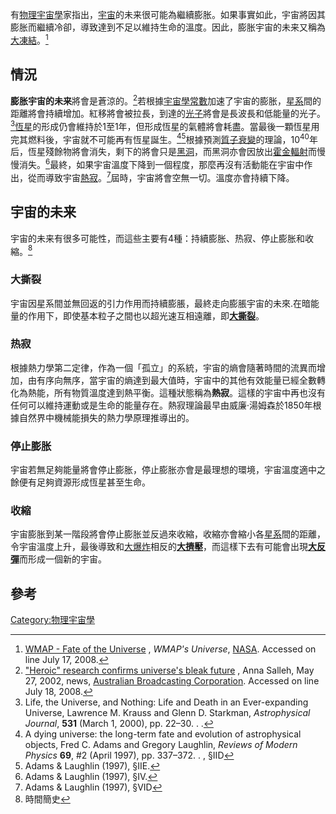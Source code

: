 {{Physical cosmology}}
有[[物理宇宙學|物理宇宙學]]家指出，[[宇宙|宇宙]]的未来很可能為繼續膨胀。如果事實如此，宇宙將因其膨胀而繼續冷卻，導致達到不足以維持生命的溫度。因此，膨胀宇宙的未来又稱為[[大凍結|大凍結]]。<ref>[http://map.gsfc.nasa.gov/universe/uni_fate.html WMAP - Fate of the Universe] {{Wayback|url=http://map.gsfc.nasa.gov/universe/uni_fate.html |date=20191015052245 }}, ''WMAP's Universe'', [[NASA|NASA]]. Accessed on line July 17, 2008.</ref>

==情況==
'''膨胀宇宙的未来'''將會是蒼涼的。<ref>[http://www.abc.net.au/science/news/stories/s563613.htm "Heroic" research confirms universe's bleak future] {{Wayback|url=http://www.abc.net.au/science/news/stories/s563613.htm |date=20210323212959 }}, Anna Salleh, May 27, 2002, news, [[Australian_Broadcasting_Corporation|Australian Broadcasting Corporation]]. Accessed on line July 18, 2008.</ref>若根據[[宇宙學常數|宇宙學常數]]加速了宇宙的膨胀，[[星系|星系]]間的距離將會持續增加。紅移將會被拉長，到達的[[光子|光子]]將會是長波長和低能量的光子。<ref name=lun>Life, the Universe, and Nothing: Life and Death in an Ever-expanding Universe, Lawrence M. Krauss and Glenn D. Starkman, ''Astrophysical Journal'', '''531''' (March 1, 2000), pp. 22–30.  {{doi|10.1086/308434}}.  {{bibcode|2000ApJ...531...22K}}.</ref>[[恆星|恆星]]的形成仍會維持於1{{e|12}}至1{{e|14}}年，但形成恆星的氣體將會耗盡。當最後一顆恆星用完其燃料後，宇宙就不可能再有恆星誕生。<ref name=dying>A dying universe: the long-term fate and evolution of astrophysical objects, Fred C. Adams and Gregory Laughlin, ''Reviews of Modern Physics'' '''69''', #2 (April 1997), pp. 337–372.  {{bibcode|1997RvMP...69..337A}}.  {{doi|10.1103/RevModPhys.69.337}} {{arxiv|astro-ph/9701131}}, §IID</ref><ref name=dying-IIE>Adams & Laughlin (1997), §IIE.</ref>根據預測[[質子衰變|質子衰變]]的理論，10<sup>40</sup>年后，恆星殘餘物將會消失，剩下的將會只是[[黑洞|黑洞]]，而黑洞亦會因放出[[霍金輻射|霍金輻射]]而慢慢消失。<ref name=dying-IV>Adams & Laughlin (1997), §IV.</ref>最終，如果宇宙溫度下降到一個程度，那麼再沒有活動能在宇宙中作出，從而導致宇宙[[熱寂|熱寂]]。<ref name=dying-VID>Adams & Laughlin (1997), §VID</ref>屆時，宇宙將會空無一切。溫度亦會持續下降。

==宇宙的未来==
{{main|宇宙的终极命运}}
宇宙的未来有很多可能性，而這些主要有4種：持續膨胀、热寂、停止膨胀和收縮。<ref>時間簡史</ref>

===大撕裂===
宇宙因星系間並無回返的引力作用而持續膨脹，最終走向膨脹宇宙的未來.在暗能量的作用下，即使基本粒子之間也以超光速互相遠離，即'''[[大撕裂|大撕裂]]'''。

===热寂===
根據熱力學第二定律，作為一個「孤立」的系統，宇宙的熵會隨著時間的流異而增加，由有序向無序，當宇宙的熵達到最大值時，宇宙中的其他有效能量已經全數轉化為熱能，所有物質溫度達到熱平衡。這種狀態稱為'''熱寂'''。這樣的宇宙中再也沒有任何可以維持運動或是生命的能量存在。熱寂理論最早由威廉·湯姆森於1850年根據自然界中機械能損失的熱力學原理推導出的。

===停止膨胀===
宇宙若無足夠能量將會停止膨胀，停止膨胀亦會是最理想的環境，宇宙溫度適中之餘便有足夠資源形成恆星甚至生命。

===收縮===
宇宙膨胀到某一階段將會停止膨胀並反過來收縮，收縮亦會縮小各[[星系|星系]]間的距離，令宇宙溫度上升，最後導致和[[大爆炸|大爆炸]]相反的'''[[大擠壓|大擠壓]]'''，而這樣下去有可能會出現'''[[大反彈|大反彈]]'''而形成一個新的宇宙。

==參考==
{{reflist}}

{{物理宇宙學}}
{{Global catastrophic risks}}

[[Category:物理宇宙學|Category:物理宇宙學]]